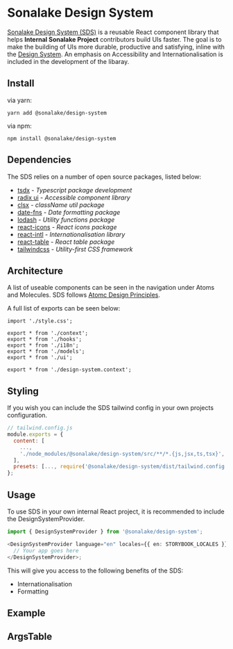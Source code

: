 

<Meta title="Sonalake Design System" component={DesignSystemProvider} />

# Sonalake Design System

[Sonalake Design System (SDS)](https://github.com/sonalake/design-system) is a reusable React component library that helps **Internal Sonalake Project** contributors build UIs faster. The goal is to make the building of UIs more durable, productive and satisfying, inline with the [Design System](). An emphasis on Accessibility and Internationalisation is included in the development of the libaray.

## Install

via yarn:

```
yarn add @sonalake/design-system
```

via npm:

```
npm install @sonalake/design-system
```

## Dependencies

The SDS relies on a number of open source packages, listed below:

- [tsdx](https://tsdx.io/) - _Typescript package development_
- [radix ui](https://www.radix-ui.com/) - _Accessible component library_
- [clsx](https://github.com/lukeed/clsx) - _className util package_
- [date-fns](https://date-fns.org/) - _Date formatting package_
- [lodash](https://lodash.com/) - _Utility functions package_
- [react-icons](https://react-icons.github.io/react-icons/) - _React icons package_
- [react-intl](https://formatjs.io/docs/react-intl/#the-react-intl-package) - _Internationalisation library_
- [react-table](https://react-table.tanstack.com/) - _React table package_
- [tailwindcss](https://tailwindcss.com/) - _Utility-first CSS framework_

## Architecture

A list of useable components can be seen in the navigation under Atoms and Molecules. SDS follows [Atomc Design Principles](https://bradfrost.com/blog/post/atomic-web-design/).

A full list of exports can be seen below:

```
import './style.css';

export * from './context';
export * from './hooks';
export * from './i18n';
export * from './models';
export * from './ui';

export * from './design-system.context';
```

## Styling

If you wish you can include the SDS tailwind config in your own projects configuration.

```javascript
// tailwind.config.js
module.exports = {
  content: [
    ...,
    './node_modules/@sonalake/design-system/src/**/*.{js,jsx,ts,tsx}',
  ],
  presets: [..., require('@sonalake/design-system/dist/tailwind.config.js')],
};
```

## Usage

To use SDS in your own internal React project, it is recommended to include the DesignSystemProvider.

```typescript
import { DesignSystemProvider } from '@sonalake/design-system';

<DesignSystemProvider language="en" locales={{ en: STORYBOOK_LOCALES }}>
  // Your app goes here
</DesignSystemProvider>;
```

This will give you access to the following benefits of the SDS:

- Internationalisation
- Formatting

## Example

<Canvas>
  <Story name="Introduction">
    <DesignSystemProvider language="en" locales={{ en: STORYBOOK_LOCALES }}>
      <div className="flex flex-col space-6">
        <Typography translationKey="STORY_BOOK.INTRO_TITLE" />
        <DateFormat date={new Date()} />
      </div>
    </DesignSystemProvider>
  </Story>
</Canvas>

## ArgsTable

<ArgsTable of={DesignSystemProvider} />
